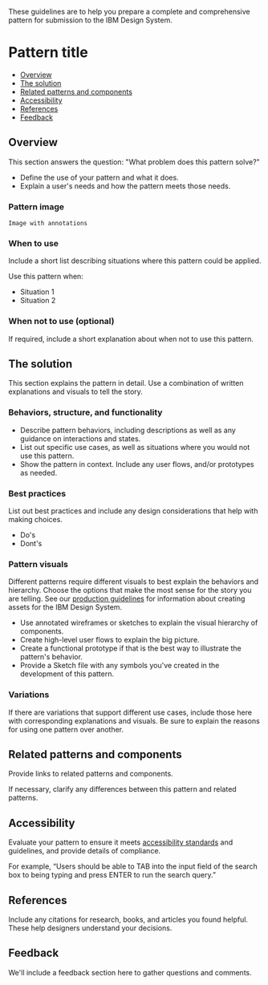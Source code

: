 These guidelines are to help you prepare a complete and comprehensive pattern for submission to the IBM Design System.

# Pattern title

* [Overview](#overview)
* [The solution](#the-solution)
* [Related patterns and components](#related-patterns-and-components)
* [Accessibility](#accessibility)
* [References](#references)
* [Feedback](#feedback)

## Overview

This section answers the question: "What problem does this pattern solve?"

- Define the use of your pattern and what it does.
- Explain a user's needs and how the pattern meets those needs.

### Pattern image

`Image with annotations`

### When to use

Include a short list describing situations where this pattern could be applied.

Use this pattern when:

- Situation 1
- Situation 2

### When not to use (optional)

If required, include a short explanation about when not to use this pattern.

## The solution

This section explains the pattern in detail. Use a combination of written
explanations and visuals to tell the story.

### Behaviors, structure, and functionality

- Describe pattern behaviors, including descriptions as well as any guidance on interactions and states.
- List out specific use cases, as well as situations where you would not use this pattern.
- Show the pattern in context. Include any user flows, and/or prototypes as needed.

### Best practices

List out best practices and include any design considerations that help with
making choices.

- Do's
- Dont's

### Pattern visuals

Different patterns require different visuals to best explain the behaviors and
hierarchy. Choose the options that make the most sense for the story you are
telling. See our [production guidelines](https://github.com/carbon-design-system/carbon-website/wiki/Production-guidelines) for information about creating assets for
the IBM Design System.

- Use annotated wireframes or sketches to explain the visual hierarchy of components.
- Create high-level user flows to explain the big picture.
- Create a functional prototype if that is the best way to illustrate the pattern's behavior.
- Provide a Sketch file with any symbols you've created in the development of this pattern.

### Variations

If there are variations that support different use cases, include those here
with corresponding explanations and visuals. Be sure to explain the reasons for
using one pattern over another.

## Related patterns and components

Provide links to related patterns and components.

If necessary, clarify any differences between this pattern and related patterns.

## Accessibility

Evaluate your pattern to ensure it meets [accessibility standards](/guidelines/accessibility/overview) and guidelines,
and provide details of compliance.

For example, “Users should be able to TAB into the input field of the search box
to being typing and press ENTER to run the search query.”

## References

Include any citations for research, books, and articles you found helpful. These
help designers understand your decisions.

## Feedback

We'll include a feedback section here to gather questions and comments.
